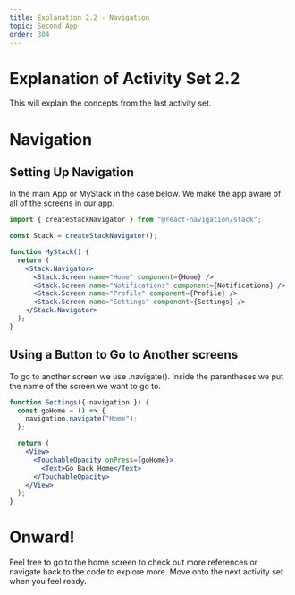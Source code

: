 ```yaml
---
title: Explanation 2.2 - Navigation
topic: Second App
order: 304
---
```


# Explanation of Activity Set 2.2

This will explain the concepts from the last activity set.

# Navigation

## Setting Up Navigation

In the main App or MyStack in the case below.
We make the app aware of all of the screens in our app.

```jsx
import { createStackNavigator } from "@react-navigation/stack";

const Stack = createStackNavigator();

function MyStack() {
  return (
    <Stack.Navigator>
      <Stack.Screen name="Home" component={Home} />
      <Stack.Screen name="Notifications" component={Notifications} />
      <Stack.Screen name="Profile" component={Profile} />
      <Stack.Screen name="Settings" component={Settings} />
    </Stack.Navigator>
  );
}
```

## Using a Button to Go to Another screens

To go to another screen we use .navigate().
Inside the parentheses we put the name of the screen we want to go to.

```jsx
function Settings({ navigation }) {
  const goHome = () => {
    navigation.navigate("Home");
  };

  return (
    <View>
      <TouchableOpacity onPress={goHome}>
        <Text>Go Back Home</Text>
      </TouchableOpacity>
    </View>
  );
}
```


# Onward!

Feel free to go to the home screen to check out more references or navigate back to the code to explore more.
Move onto the next activity set when you feel ready.